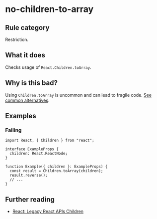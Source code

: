 # no-children-to-array

## Rule category

Restriction.

## What it does

Checks usage of `React.Children.toArray`.

## Why is this bad?

Using `Children.toArray` is uncommon and can lead to fragile code. [See common alternatives](https://react.dev/reference/react/Children#alternatives).

## Examples

### Failing

```tsx
import React, { Children } from "react";

interface ExampleProps {
  children: React.ReactNode;
}

function Example({ children }: ExampleProps) {
  const result = Children.toArray(children);
  result.reverse();
  // ...
}
```

## Further reading

- [React: Legacy React APIs Children](https://react.dev/reference/react/Children)
